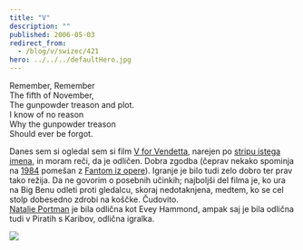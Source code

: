 ```yaml
---
title: "V"
description: ""
published: 2006-05-03
redirect_from:
  - /blog/v/swizec/421
hero: ../../../defaultHero.jpg
---
```


Remember, Remember  
The fifth of November,  
The gunpowder treason and plot.  
I know of no reason  
Why the gunpowder treason  
Should ever be forgot.

Danes sem si ogledal sem si film [V for Vendetta](http://vforvendetta.warnerbros.com/), narejen po [stripu istega imena](http://en.wikipedia.org/wiki/V_for_vendetta), in moram reči, da je odličen. Dobra zgodba (čeprav nekako spominja na [1984](<http://en.wikipedia.org/wiki/Nineteen_Eighty-Four_(novel)>) pomešan z [Fantom iz opere](http://en.wikipedia.org/wiki/Phantom_of_the_opera)). Igranje je bilo tudi zelo dobro ter prav tako režija. Da ne govorim o posebnih učinkih; najboljši del filma je, ko ura na Big Benu odleti proti gledalcu, skoraj nedotaknjena, medtem, ko se cel stolp dobesedno zdrobi na koščke. Čudovito.  
[Natalie Portman](http://www.imdb.com/name/nm0000204/) je bila odlična kot Evey Hammond, ampak saj je bila odlična tudi v Piratih s Karibov, odlična igralka.

![](/includes/editor_upload/Image/306664-200x500.jpg)

